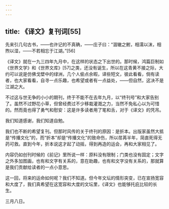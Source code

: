 ```yaml
---
---
---
```

title: 《译文》复刊词[55]
---




先来引几句古书，——也许记的不真确，——庄子曰：“涸辙之鲋，相濡以沫，相煦以湿，——不若相忘于江湖。”[56]

《译文》就在一九三四年九月中，在这样的状态之下出世的。那时候，鸿篇巨制如《世界文学》和《世界文库》[57]之类，还没有诞生，所以在这青黄不接之际，大约可以说是仿佛戈壁中的绿洲，几个人偷点余暇，译些短文，彼此看看，倘有读者，也大家看看，自寻一点乐趣，也希望或者有一点益处，——但自然，这决不是江湖之大。

不过这与世无争的小小的期刊，终于不能不在去年九月，以“终刊号”和大家告别了。虽然不过野花小草，但曾经费过不少移栽灌溉之力，当然不免私心以为可惜的。然而竟也得了勇气和慰安：这是许多读者用了笔和舌，对于《译文》的凭吊。

我们知道感谢，我们知道自勉。

我们也不断的希望复刊。但那时风传的关于终刊的原因：是折本。出版家虽然大抵是“传播文化”的，而“折本”却是“传播文化”的致命伤，所以荏苒半年，简直死得无药可救。直到今年，折本说这才起了动摇，得到再造的运会，再和大家相见了。

内容仍如创刊时候的《前记》里所说一样：原料没有限制；门类也没有固定；文字之外多加图画，也有和文字有关系的，意在助趣，也有和文字没有关系的，那就算是我们贡献给读者的一点小意思。

这一回，将来的运命如何呢？我们不知道。但今年文坛的情形突变，已在宣扬宽容和大度了，我们真希望在这宽容和大度的文坛里，《译文》也能够托庇比较的长生。

三月八日。